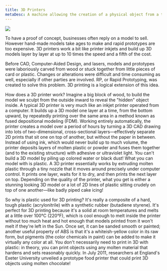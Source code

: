 ```yaml
---
title: 3D Printers
metaDesc: A machine allowing the creation of a physical object from a three-dimensional digital model, typically by laying down many thin layers of a material in succession.
---
```


<img src="/images/3d-printer.jpg" />

To have a proof of concept, businesses often reply on a model to sell. However hand-made models take ages to make and rapid prototypes are too expensive. 3D printers work a bit like printer inkjets and build up 3D models layer by layer at up to 10 times the speed and a fifth of the cost.

Before CAD, Computer-Aided Design, and lasers, models and prototypes were laboriously carved from wood or stuck together from little pieces of card or plastic. Changes or alterations were difficult and time consuming as well, especially if other parties are involved. RP, or Rapid Prototyping, was created to solve this problem. 3D printing is a logical extension of this idea.

How does a 3D printer work? Imagine a big block of wood, to build the model we sculpt from the outside inward to reveal the "hidden" object inside. A typical 3D printer is very much like an inkjet printer operated from a computer. It builds up a 3D model one layer at a time, from the bottom upward, by repeatedly printing over the same area in a method known as fused depositional modeling (FDM). Working entirely automatically, the printer creates a model over a period of hours by turning a 3D CAD drawing into lots of two-dimensional, cross-sectional layers—effectively separate 2D prints that sit one on top of another, but without the paper in between. Instead of using ink, which would never build up to much volume, the printer deposits layers of molten plastic or powder and fuses them together (and to the existing structure) with adhesive or ultraviolet light. You can't build a 3D model by piling up colored water or black dust! What you can model with is plastic. A 3D printer essentially works by extruding molten plastic through a tiny nozzle that it moves around precisely under computer control. It prints one layer, waits for it to dry, and then prints the next layer on top. Depending on the quality of the printer, what you get is either a stunning looking 3D model or a lot of 2D lines of plastic sitting crudely on top of one another—like badly piped cake icing!

So why is plastic used for 3D printing? It's really a composite of a hard, tough plastic (acrylonitrile) with a synthetic rubber (butadiene styrene). It's perfect for 3D printing because it's a solid at room temperatures and melts at a little over 100°C (220°F), which is cool enough to melt inside the printer without too much heat and hot enough that models printed from it won't melt if they're left in the Sun. Once set, it can be sanded smooth or painted; another useful property of ABS is that it's a whiteish-yellow color in its raw form, but pigments (the color chemicals in paint) can be added to make it virtually any color at all. You don't necessarily need to print in 3D with plastic: in theory, you can print objects using any molten material that hardens and sets reasonably quickly. In July 2011, researchers at England's Exeter University unveiled a prototype food printer that could print 3D objects using molten chocolate!

